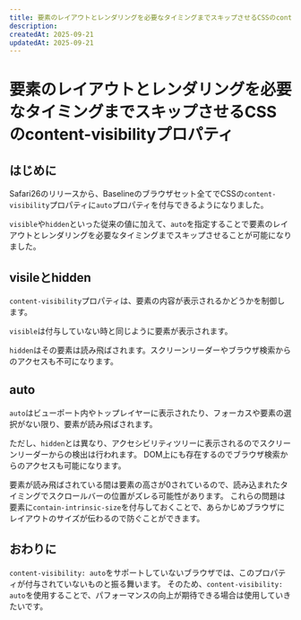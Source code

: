 ```yaml
---
title: 要素のレイアウトとレンダリングを必要なタイミングまでスキップさせるCSSのcontent-visibilityプロパティ
description:
createdAt: 2025-09-21
updatedAt: 2025-09-21
---
```



# 要素のレイアウトとレンダリングを必要なタイミングまでスキップさせるCSSのcontent-visibilityプロパティ

<BaselineStatus featureId="content-visibility" />

## はじめに
Safari26のリリースから、Baselineのブラウザセット全てでCSSの`content-visibility`プロパティに`auto`プロパティを付与できるようになりました。

`visible`や`hidden`といった従来の値に加えて、`auto`を指定することで要素のレイアウトとレンダリングを必要なタイミングまでスキップさせることが可能になりました。

## visileとhidden
`content-visibility`プロパティは、要素の内容が表示されるかどうかを制御します。

`visible`は付与していない時と同じように要素が表示されます。

`hidden`はその要素は読み飛ばされます。スクリーンリーダーやブラウザ検索からのアクセスも不可になります。

## auto
`auto`はビューポート内やトップレイヤーに表示されたり、フォーカスや要素の選択がない限り、要素が読み飛ばされます。

ただし、`hidden`とは異なり、アクセシビリティツリーに表示されるのでスクリーンリーダーからの検出は行われます。
DOM上にも存在するのでブラウザ検索からのアクセスも可能になります。

要素が読み飛ばされている間は要素の高さが0されているので、読み込まれたタイミングでスクロールバーの位置がズレる可能性があります。
これらの問題は要素に`contain-intrinsic-size`を付与しておくことで、あらかじめブラウザにレイアウトのサイズが伝わるので防ぐことができます。

## おわりに
`content-visibility: auto`をサポートしていないブラウザでは、このプロパティが付与されていないものと振る舞います。
そのため、`content-visibility: auto`を使用することで、パフォーマンスの向上が期待できる場合は使用していきたいです。
